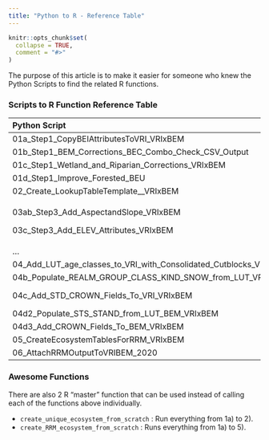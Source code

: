 ```yaml
---
title: "Python to R - Reference Table"
---
```


```r
knitr::opts_chunk$set(
  collapse = TRUE,
  comment = "#>"
)
```

The purpose of this article is to make it easier for someone who knew the Python Scripts to find the related R functions.

### Scripts to R Function Reference Table

+-------------------------------------------------------------------+---------------------------------+
| Python Script                                                     | R Function                      |
+:==================================================================+:================================+
| 01a_Step1_CopyBEIAttributesToVRI_VRIxBEM                          | merge_bem_on_vri                |
+-------------------------------------------------------------------+---------------------------------+
| 01b_Step1_BEM_Corrections_BEC_Combo_Check_CSV_Output              | update_bem_from_vri             |
+-------------------------------------------------------------------+---------------------------------+
| 01c_Step1_Wetland_and_Riparian_Corrections_VRIxBEM                | update_bem_from_wetlands        |
+-------------------------------------------------------------------+---------------------------------+
| 01d_Step1_Improve_Forested_BEU                                    | update_beu_from_rule_dt         |
+-------------------------------------------------------------------+---------------------------------+
| 02_Create_LookupTableTemplate\_\_VRIxBEM                          | create_unique_ecosystem_dt      |
+-------------------------------------------------------------------+---------------------------------+
| 03ab_Step3_Add_AspectandSlope_VRIxBEM                             | merge_elevation_raster_on_sf    |
|                                                                   |                                 |
| 03c_Step3_Add_ELEV_Attributes_VRIxBEM                             |                                 |
+-------------------------------------------------------------------+---------------------------------+
| ...                                                               | merge_geometry                  |
+-------------------------------------------------------------------+---------------------------------+
| 04_Add_LUT_age_classes_to_VRI_with_Consolidated_Cutblocks_VRIxBEM | calc_forest_age_class           |
+-------------------------------------------------------------------+---------------------------------+
| 04b_Populate_REALM_GROUP_CLASS_KIND_SNOW_from_LUT_VRIxBEM         | merge_unique_ecosystem_fields   |
+-------------------------------------------------------------------+---------------------------------+
| 04c_Add_STD_CROWN_Fields_To_VRI_VRIxBEM                           | merge_unique_ecosystem_fields\  |
|                                                                   | (add_std_crown_fields)          |
+-------------------------------------------------------------------+---------------------------------+
| 04d2_Populate_STS_STAND_from_LUT_BEM_VRIxBEM                      | merge_unique_ecosystem_fields   |
+-------------------------------------------------------------------+---------------------------------+
| 04d3_Add_CROWN_Fields_To_BEM_VRIxBEM                              | find_crown_area_dominant_values |
+-------------------------------------------------------------------+---------------------------------+
| 05_CreateEcosystemTablesForRRM_VRIxBEM                            | create_RRM_ecosystem            |
+-------------------------------------------------------------------+---------------------------------+
| 06_AttachRRMOutputToVRIBEM_2020                                   | merge_rrm_on_vri                |
+-------------------------------------------------------------------+---------------------------------+


### Awesome Functions 

There are also 2 R "master" function that can be used instead of calling each of the functions above individually.

 * `create_unique_ecosystem_from_scratch` : Run everything from 1a) to 2). 
 * `create_RRM_ecosystem_from_scratch` : Runs everything from 1a) to 5).
